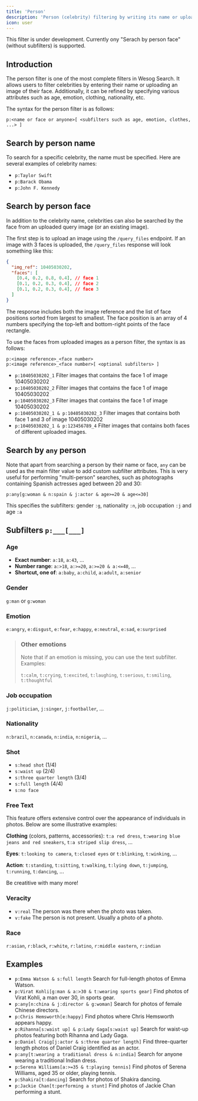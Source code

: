 ```yaml
---
title: 'Person'
description: 'Person (celebrity) filtering by writing its name or uploading its face. Subfiters attributes are also available.'
icon: user
---
```


<Warning>This filter is under development. Currently ony "Serach by person face" (without subfilters) is supported.</Warning>


## Introduction

The person filter is one of the most complete filters in Wesog Search.
It allows users to filter celebrities by entering their name or uploading an image of their face.
Additionally, it can be refined by specifying various attributes such as age, emotion, clothing, nationality, etc.

The syntax for the person filter is as follows:

```
p:<name or face or anyone>[ <subfilters such as age, emotion, clothes, ...> ]
```

## Search by person name

To search for a specific celebrity, the name must be specified.
Here are several examples of celebrity names:

- `p:Taylor Swift`
- `p:Barack Obama`
- `p:John F. Kennedy`


## Search by person face

In addition to the celebrity name, celebrities can also be searched by the face from an uploaded query image (or an existing image).

The first step is to upload an image using the `/query_files` endpoint. If an image with 3 faces is uploaded, the `/query_files` response will look something like this:

```json
{
  "img_ref": 10405030202,
  "faces": [
    [0.4, 0.2, 0.8, 0.4], // face 1
    [0.1, 0.2, 0.3, 0.4], // face 2
    [0.1, 0.2, 0.3, 0.4], // face 3
  ]
}
```

The response includes both the image reference and the list of face positions sorted from largest to smallest. The face position is an array of 4 numbers specifying the top-left and bottom-right points of the face rectangle.

To use the faces from uploaded images as a person filter, the syntax is as follows:


```
p:<image reference>_<face number>
p:<image reference>_<face number>[ <optional subfilters> ]
```

- `p:10405030202_1` Filter images that contains the face 1 of image 10405030202
- `p:10405030202_2` Filter images that contains the face 1 of image 10405030202
- `p:10405030202_3` Filter images that contains the face 1 of image 10405030202
- `p:10405030202_1 & p:10405030202_3` Filter images that contains both face 1 and 3 of image 10405030202
- `p:10405030202_1 & p:123456789_4` Filter images that contains both faces of different uploaded images.


## Search by `any` person

Note that apart from searching a person by their name or face, `any` can be used as the main filter value to add custom subfilter attributes. This is very useful for performing "multi-person" searches, such as photographs containing Spanish actresses aged between 20 and 30:

```
p:any[g:woman & n:spain & j:actor & age>=20 & age<=30]
```

This specifies the subfilters: gender `:g`, nationality `:n`, job occupation `:j` and age `:a`


## Subfilters `p:___[___]`

### Age
- **Exact number**: `a:18`, `a:43`, ...
- **Number range**: `a:>18`, `a:>=20`, `a:>=20 & a:<=40`, ...
- **Shortcut, one of**: `a:baby`, `a:child`, `a:adult`, `a:senior`


### Gender
`g:man` or `g:woman`


### Emotion
`e:angry`, `e:disgust`, `e:fear`, `e:happy`, `e:neutral`, `e:sad`, `e:surprised`

> ### Other emotions
> Note that if an emotion is missing, you can use the text subfilter. Examples:
>
> `t:calm`, `t:crying`, `t:excited`, `t:laughing`, `t:serious`, `t:smiling`, `t:thoughtful`


### Job occupation
`j:politician`, `j:singer`, `j:footballer`, ...


### Nationality
`n:brazil`, `n:canada`, `n:india`, `n:nigeria`, ...


### Shot
- `s:head shot`   (1/4)
- `s:waist up` (2/4)
- `s:three quarter length`  (3/4)
- `s:full length`           (4/4)
- `s:no face`


### Free Text
This feature offers extensive control over the appearance of individuals in photos. Below are some illustrative examples:

**Clothing** (colors, patterns, accessories):
`t:a red dress`, `t:wearing blue jeans and red sneakers`, `t:a striped slip dress`, ...

**Eyes**:
`t:looking to camera`, `t:closed eyes` or `t:blinking`, `t:winking`, ...

**Action**:
`t:standing`, `t:sitting`, `t:walking`, `t:lying down`, `t:jumping`, `t:running`, `t:dancing`, ...

Be creatitive with many more!

### Veracity
- `v:real` The person was there when the photo was taken.
- `v:fake` The person is not present. Usually a photo of a photo.

### Race
`r:asian`, `r:black`, `r:white`, `r:latino`, `r:middle eastern`, `r:indian`


## Examples

- `p:Emma Watson & s:full length` Search for full-length photos of Emma Watson.
- `p:Virat Kohli[g:man & a:>30 & t:wearing sports gear]` Find photos of Virat Kohli, a man over 30, in sports gear.
- `p:any[n:china & j:director & g:woman]` Search for photos of female Chinese directors.
- `p:Chris Hemsworth[e:happy]` Find photos where Chris Hemsworth appears happy.
- `p:Rihanna[s:waist up] & p:Lady Gaga[s:waist up]` Search for waist-up photos featuring both Rihanna and Lady Gaga.
- `p:Daniel Craig[j:actor & s:three quarter length]` Find three-quarter length photos of Daniel Craig identified as an actor.
- `p:any[t:wearing a traditional dress & n:india]` Search for anyone wearing a traditional Indian dress.
- `p:Serena Williams[a:>=35 & t:playing tennis]` Find photos of Serena Williams, aged 35 or older, playing tennis.
- `p:Shakira[t:dancing]` Search for photos of Shakira dancing.
- `p:Jackie Chan[t:performing a stunt]` Find photos of Jackie Chan performing a stunt.